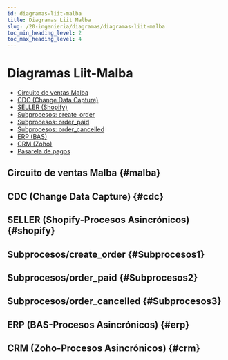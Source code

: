 ```yaml
---
id: diagramas-liit-malba
title: Diagramas Liit Malba
slug: /20-ingenieria/diagramas/diagramas-liit-malba
toc_min_heading_level: 2
toc_max_heading_level: 4
---
```


# Diagramas Liit-Malba

- [Circuito de ventas Malba](#malba)
- [CDC (Change Data Capture)](#cdc)
- [SELLER (Shopify)](#shopify)
- [Subprocesos: create_order](#Subprocesos1)
- [Subprocesos: order_paid](#Subprocesos2)
- [Subprocesos: order_cancelled](#Subprocesos3)
- [ERP (BAS)](#erp)
- [CRM (Zoho)](#crm)
- [Pasarela de pagos](#pasarela-de-pagos)



## Circuito de ventas Malba {#malba}
<DiagramViewer src="/img/Circuito_ventas_malba.png" alt="Circuito ventas" />

## CDC (Change Data Capture) {#cdc}
<DiagramViewer src="/img/CDC_Liit_malba.png" alt="Circuito CDC" />

## SELLER (Shopify-Procesos Asincrónicos) {#shopify}
<DiagramViewer src="/img/diagrama_shopify.png" alt="Circuito Shopify" />

## Subprocesos/create_order {#Subprocesos1}
<DiagramViewer src="/img/create_order.png" alt="create_order" />

## Subprocesos/order_paid {#Subprocesos2}
<DiagramViewer src="/img/order_paid.png" alt="order_paid" />

## Subprocesos/order_cancelled {#Subprocesos3}
<DiagramViewer src="/img/order_cancelled.png" alt="order_cancelled" />

## ERP (BAS-Procesos Asincrónicos) {#erp}
<DiagramViewer src="/img/BAS_asincronicos.png" alt="Circuito BAS" />

## CRM (Zoho-Procesos Asincrónicos) {#crm}
<DiagramViewer src="/img/CRM_ZOHO.png" alt="Circuito Zoho" />
 